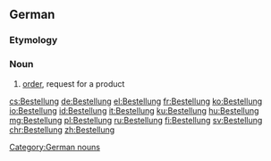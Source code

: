 ==German==
===Etymology===
{{suffix|bestellen|ung|lang=de}}
===Noun===
{{de-noun|f||Bestellungen}}

# [[order]], request for a product


[[Category:German nouns]]

[[cs:Bestellung]]
[[de:Bestellung]]
[[el:Bestellung]]
[[fr:Bestellung]]
[[ko:Bestellung]]
[[io:Bestellung]]
[[id:Bestellung]]
[[it:Bestellung]]
[[ku:Bestellung]]
[[hu:Bestellung]]
[[mg:Bestellung]]
[[pl:Bestellung]]
[[ru:Bestellung]]
[[fi:Bestellung]]
[[sv:Bestellung]]
[[chr:Bestellung]]
[[zh:Bestellung]]